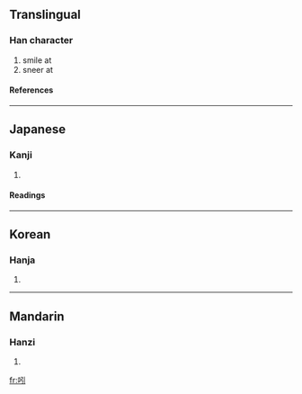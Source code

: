 ==Translingual==
===Han character===
{{Han char|rn=30|rad=口|as=04|sn=7|four=|canj=口弓中 (RNL)}}
# smile at
# sneer at
====References====
{{Han ref|kx=0179.030|dkj=03364|dj=0396.140|hdz=10596.040|uh=5432|ud=21554}}
----
==Japanese==
===Kanji===
{{ja-kanji|grade=|rs=口04}}
# {{defn|Japanese}} 
====Readings====
{{ja-readings|on=[[しん]] (shin)|kun=[[ほほえむ]] (hohoemu), [[あざわらう]] (azawarau)}}
----
==Korean==
===Hanja===
{{ko-hanja|hangeul=신|rv=sin|mr=sin}}
# {{defn|Korean}}
----
==Mandarin==
===Hanzi===
{{cmn-hanzi|pin=[[shěn]] (shen3), [[yǐn]] (yin3)|wg=shen<sup>3</sup>, yin<sup>3</sup>}}
# {{defn|Mandarin}}

[[fr:吲]]